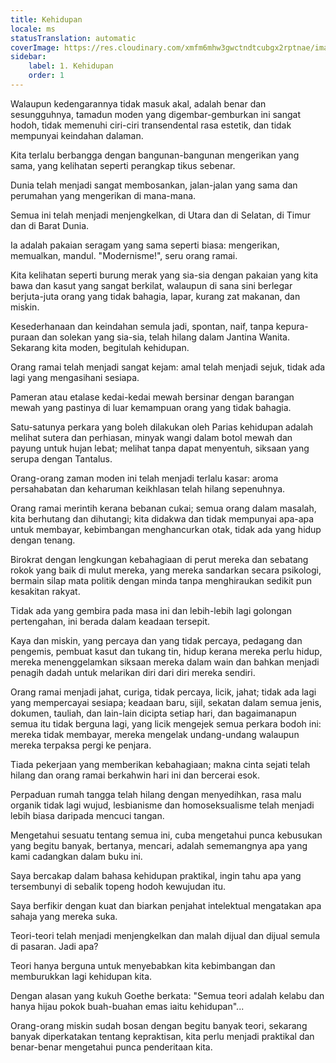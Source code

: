 ```yaml
---
title: Kehidupan
locale: ms
statusTranslation: automatic
coverImage: https://res.cloudinary.com/xmfm6mhw3gwctndtcubgx2rptnae/image/upload/v1741354419/small_cover_la_gran_rebelion_28716e29d2.webp
sidebar:
    label: 1. Kehidupan
    order: 1
---
```

Walaupun kedengarannya tidak masuk akal, adalah benar dan sesungguhnya, tamadun moden yang digembar-gemburkan ini sangat hodoh, tidak memenuhi ciri-ciri transendental rasa estetik, dan tidak mempunyai keindahan dalaman.

Kita terlalu berbangga dengan bangunan-bangunan mengerikan yang sama, yang kelihatan seperti perangkap tikus sebenar.

Dunia telah menjadi sangat membosankan, jalan-jalan yang sama dan perumahan yang mengerikan di mana-mana.

Semua ini telah menjadi menjengkelkan, di Utara dan di Selatan, di Timur dan di Barat Dunia.

Ia adalah pakaian seragam yang sama seperti biasa: mengerikan, memualkan, mandul. "Modernisme!", seru orang ramai.

Kita kelihatan seperti burung merak yang sia-sia dengan pakaian yang kita bawa dan kasut yang sangat berkilat, walaupun di sana sini berlegar berjuta-juta orang yang tidak bahagia, lapar, kurang zat makanan, dan miskin.

Kesederhanaan dan keindahan semula jadi, spontan, naif, tanpa kepura-puraan dan solekan yang sia-sia, telah hilang dalam Jantina Wanita. Sekarang kita moden, begitulah kehidupan.

Orang ramai telah menjadi sangat kejam: amal telah menjadi sejuk, tidak ada lagi yang mengasihani sesiapa.

Pameran atau etalase kedai-kedai mewah bersinar dengan barangan mewah yang pastinya di luar kemampuan orang yang tidak bahagia.

Satu-satunya perkara yang boleh dilakukan oleh Parias kehidupan adalah melihat sutera dan perhiasan, minyak wangi dalam botol mewah dan payung untuk hujan lebat; melihat tanpa dapat menyentuh, siksaan yang serupa dengan Tantalus.

Orang-orang zaman moden ini telah menjadi terlalu kasar: aroma persahabatan dan keharuman keikhlasan telah hilang sepenuhnya.

Orang ramai merintih kerana bebanan cukai; semua orang dalam masalah, kita berhutang dan dihutangi; kita didakwa dan tidak mempunyai apa-apa untuk membayar, kebimbangan menghancurkan otak, tidak ada yang hidup dengan tenang.

Birokrat dengan lengkungan kebahagiaan di perut mereka dan sebatang rokok yang baik di mulut mereka, yang mereka sandarkan secara psikologi, bermain silap mata politik dengan minda tanpa menghiraukan sedikit pun kesakitan rakyat.

Tidak ada yang gembira pada masa ini dan lebih-lebih lagi golongan pertengahan, ini berada dalam keadaan tersepit.

Kaya dan miskin, yang percaya dan yang tidak percaya, pedagang dan pengemis, pembuat kasut dan tukang tin, hidup kerana mereka perlu hidup, mereka menenggelamkan siksaan mereka dalam wain dan bahkan menjadi penagih dadah untuk melarikan diri dari diri mereka sendiri.

Orang ramai menjadi jahat, curiga, tidak percaya, licik, jahat; tidak ada lagi yang mempercayai sesiapa; keadaan baru, sijil, sekatan dalam semua jenis, dokumen, tauliah, dan lain-lain dicipta setiap hari, dan bagaimanapun semua itu tidak berguna lagi, yang licik mengejek semua perkara bodoh ini: mereka tidak membayar, mereka mengelak undang-undang walaupun mereka terpaksa pergi ke penjara.

Tiada pekerjaan yang memberikan kebahagiaan; makna cinta sejati telah hilang dan orang ramai berkahwin hari ini dan bercerai esok.

Perpaduan rumah tangga telah hilang dengan menyedihkan, rasa malu organik tidak lagi wujud, lesbianisme dan homoseksualisme telah menjadi lebih biasa daripada mencuci tangan.

Mengetahui sesuatu tentang semua ini, cuba mengetahui punca kebusukan yang begitu banyak, bertanya, mencari, adalah sememangnya apa yang kami cadangkan dalam buku ini.

Saya bercakap dalam bahasa kehidupan praktikal, ingin tahu apa yang tersembunyi di sebalik topeng hodoh kewujudan itu.

Saya berfikir dengan kuat dan biarkan penjahat intelektual mengatakan apa sahaja yang mereka suka.

Teori-teori telah menjadi menjengkelkan dan malah dijual dan dijual semula di pasaran. Jadi apa?

Teori hanya berguna untuk menyebabkan kita kebimbangan dan memburukkan lagi kehidupan kita.

Dengan alasan yang kukuh Goethe berkata: "Semua teori adalah kelabu dan hanya hijau pokok buah-buahan emas iaitu kehidupan"...

Orang-orang miskin sudah bosan dengan begitu banyak teori, sekarang banyak diperkatakan tentang kepraktisan, kita perlu menjadi praktikal dan benar-benar mengetahui punca penderitaan kita.

